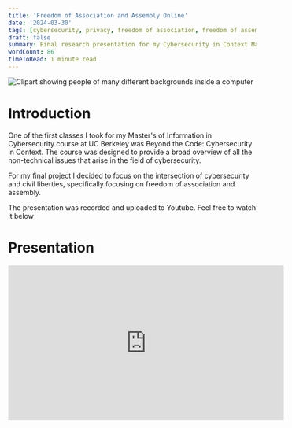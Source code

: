 ```yaml
---
title: 'Freedom of Association and Assembly Online'
date: '2024-03-30'
tags: [cybersecurity, privacy, freedom of association, freedom of assembly]
draft: false
summary: Final research presentation for my Cybersecurity in Context Master's course.
wordCount: 86
timeToRead: 1 minute read
---
```


<img
  className="inline"
  src="https://lh3.googleusercontent.com/pw/AP1GczOPKOoLNfVBvNyqKaLb3_rXO5bQ-qT6d_vHOyvWTjrn1pR-xJrC1c8pvQJwF_z_UYWV0Y8b-pZ6M37oO1GCFdPNPRnYZRNQ1EH36_nOMhhCVX6C0TM2=w2400"
  alt="Clipart showing people of many different backgrounds inside a computer"
/>

# Introduction

One of the first classes I took for my Master's of Information in Cybersecurity course at UC Berkeley was Beyond the Code: Cybersecurity in Context. The course was designed to provide a broad overview of all the non-technical issues that arise in the field of cybersecurity.

For my final project I decided to focus on the intersection of cybersecurity and civil liberties, specifically focusing on freedom of association and assembly. 

The presentation was recorded and uploaded to Youtube. Feel free to watch it below

# Presentation

<iframe width="560" height="315" src="https://www.youtube.com/embed/1I1HyrcdNY0?si=30SM0DJ54BiTlWNz" title="YouTube video player" frameBorder="0" allow="accelerometer; autoplay; clipboard-write; encrypted-media; gyroscope; picture-in-picture; web-share" referrerPolicy="strict-origin-when-cross-origin" allowFullScreen/>